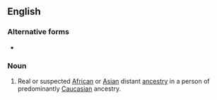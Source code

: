 ==English==

===Alternative forms===
* {{l|en|touch of the tar-brush}}

===Noun===
{{en-noun|?|head=[[touch]] of the [[tarbrush]]}}

# {{lb|en|derogatory}} Real or suspected [[African]] or [[Asian]] distant [[ancestry]] in a person of predominantly [[Caucasian]] ancestry.
